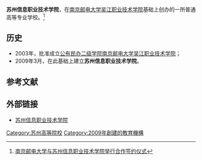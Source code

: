 {{高校
| name = 苏州信息职业技术学院
| image =
| logo =
| motto =
| rector =
| type = 公办[[专科|专科]]
| established =2009年
| location = [[中华人民共和国|中华人民共和国]][[江苏省|江苏省]][[苏州市|苏州市]]
| students = 4700余人
| staff =
| campus =
| address = [[吴江区|吴江区]]鲈乡南路
| telephone =
| area = 412000[[平方米|平方米]]
| sports =
| website = http://www.szitu.cn
}}
'''苏州信息职业技术学院'''，在[[南京邮电大学吴江职业技术学院|南京邮电大学吴江职业技术学院]]基础上创办的一所普通高等专业学校。<ref>[http://www.gx211.com/news/2013716/n5394149383.html 南京邮电大学与苏州信息职业技术学院举行合作签约仪式]</ref>

== 历史 ==
*2003年，批准成立[[公有民办二级学院|公有民办二级学院]][[南京邮电大学吴江职业技术学院|南京邮电大学吴江职业技术学院]]；
*2009年3月，在此基础上建立'''苏州信息职业技术学院'''。

== 参考文献 ==
{{reflist}}

== 外部链接 ==
* [http://www.szitu.cn 苏州信息职业技术学院]

{{Univ-stub}}
{{coord|display=title}}
{{江苏高等院校}}
[[Category:苏州高等院校|Category:苏州高等院校]]
[[Category:2009年創建的教育機構|Category:2009年創建的教育機構]]